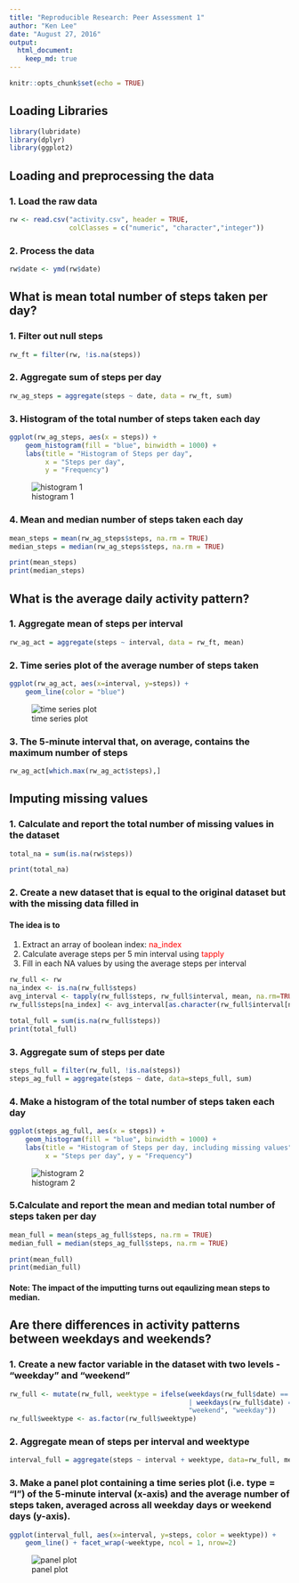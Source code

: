 ```yaml
---
title: "Reproducible Research: Peer Assessment 1"
author: "Ken Lee"
date: "August 27, 2016"
output: 
  html_document:
    keep_md: true
---
```

```r
knitr::opts_chunk$set(echo = TRUE)
```
## Loading Libraries
```r
library(lubridate)
library(dplyr)
library(ggplot2)
```

## Loading and preprocessing the data
### 1. Load the raw data
```r
rw <- read.csv("activity.csv", header = TRUE, 
               colClasses = c("numeric", "character","integer"))
```
### 2. Process the data
```r
rw$date <- ymd(rw$date)
```

## What is mean total number of steps taken per day?
### 1. Filter out null steps
```r
rw_ft = filter(rw, !is.na(steps))
```
### 2. Aggregate sum of steps per day
```r
rw_ag_steps = aggregate(steps ~ date, data = rw_ft, sum)
```
### 3. Histogram of the total number of steps taken each day
```r
ggplot(rw_ag_steps, aes(x = steps)) +
    geom_histogram(fill = "blue", binwidth = 1000) +
    labs(title = "Histogram of Steps per day", 
         x = "Steps per day", 
         y = "Frequency")
```
![histogram 1](instructions_fig/unnamed-chunk-6-1.png) 

### 4. Mean and median number of steps taken each day
```r
mean_steps = mean(rw_ag_steps$steps, na.rm = TRUE)
median_steps = median(rw_ag_steps$steps, na.rm = TRUE)

print(mean_steps)
print(median_steps)
```

## What is the average daily activity pattern?
### 1. Aggregate mean of steps per interval
```r
rw_ag_act = aggregate(steps ~ interval, data = rw_ft, mean)
```

### 2. Time series plot of the average number of steps taken
```r
ggplot(rw_ag_act, aes(x=interval, y=steps)) +
    geom_line(color = "blue")
```
![time series plot](instructions_fig/unnamed-chunk-9-1.png)     

### 3. The 5-minute interval that, on average, contains the maximum number of steps
```r
rw_ag_act[which.max(rw_ag_act$steps),]
```

## Imputing missing values
### 1. Calculate and report the total number of missing values in the dataset 
```r
total_na = sum(is.na(rw$steps))

print(total_na)
```

### 2. Create a new dataset that is equal to the original dataset but with the missing data filled in
#### The idea is to 
1. Extract an array of boolean index: <span style="color:red">na_index</span>
2. Calculate average steps per 5 min interval using <span style="color:red">tapply</span>
3. Fill in each NA values by using the average steps per interval
```r
rw_full <- rw
na_index <- is.na(rw_full$steps)
avg_interval <- tapply(rw_full$steps, rw_full$interval, mean, na.rm=TRUE, simplify=TRUE)
rw_full$steps[na_index] <- avg_interval[as.character(rw_full$interval[na_index])]

total_full = sum(is.na(rw_full$steps))
print(total_full)
```

### 3. Aggregate sum of steps per date
```r
steps_full = filter(rw_full, !is.na(steps))
steps_ag_full = aggregate(steps ~ date, data=steps_full, sum)
```

### 4. Make a histogram of the total number of steps taken each day
```r
ggplot(steps_ag_full, aes(x = steps)) +
    geom_histogram(fill = "blue", binwidth = 1000) +
    labs(title = "Histogram of Steps per day, including missing values", 
         x = "Steps per day", y = "Frequency")
```
![histogram 2](instructions_fig/unnamed-chunk-14-1.png)

### 5.Calculate and report the mean and median total number of steps taken per day
```r
mean_full = mean(steps_ag_full$steps, na.rm = TRUE)
median_full = median(steps_ag_full$steps, na.rm = TRUE)

print(mean_full)
print(median_full)
```

#### Note: The impact of the imputting turns out eqaulizing mean steps to median.

## Are there differences in activity patterns between weekdays and weekends?
### 1. Create a new factor variable in the dataset with two levels - "weekday" and "weekend" 
```r
rw_full <- mutate(rw_full, weektype = ifelse(weekdays(rw_full$date) == "Saturday" 
                                             | weekdays(rw_full$date) == "Sunday", 
                                             "weekend", "weekday"))
rw_full$weektype <- as.factor(rw_full$weektype)
```

### 2. Aggregate mean of steps per interval and weektype 
```r
interval_full = aggregate(steps ~ interval + weektype, data=rw_full, mean)
```

### 3. Make a panel plot containing a time series plot (i.e. type = "l") of the 5-minute interval (x-axis) and the average number of steps taken, averaged across all weekday days or weekend days (y-axis). 
```r
ggplot(interval_full, aes(x=interval, y=steps, color = weektype)) +
    geom_line() + facet_wrap(~weektype, ncol = 1, nrow=2)
```
![panel plot](instructions_fig/unnamed-chunk-18-1.png)